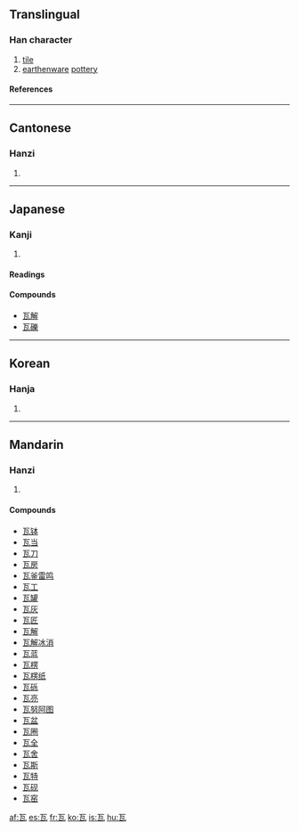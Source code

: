 ==Translingual==
===Han character===
{{Han char|rn=98|rad=瓦|as=00|sn=5|four=1071<sub>7</sub>|canj=一女弓戈 (MVNI)}}
# [[tile]]
# [[earthenware]] [[pottery]]
====References====
{{Han ref|kx=0747.360|dkj=21438|dj=1156.050|hdz=21421.030|uh=74E6|ud=29926|bh=A5CB|bd=42443}}

----
==Cantonese==
===Hanzi===
{{yue-hanzi|jyut=|y=nga5}}
# {{defn|Cantonese}}

----
==Japanese==
===Kanji===
{{ja-kanji|grade=|rs=瓦00}}
# {{defn|Japanese}} 
====Readings====
{{ja-readings|on=[[が]] (ga)|kun=[[かわら]] (kawara), [[グラム]] (guramu)}}

====Compounds====
*[[瓦解]]
*[[瓦礫]]

----
==Korean==
===Hanja===
{{ko-hanja|hangeul=와|eumhun=|rv=wa|mr=wa|y=wa}}
# {{defn|Korean}}

----
==Mandarin==
===Hanzi===
{{cmn-hanzi|pin=[[wǎ]] ([[wa3]]), [[wà]] ([[wa4]])|wg=wa<sup>3</sup>, wa<sup>4</sup>}}
# {{defn|Mandarin}}

====Compounds====
*[[瓦钵]]
*[[瓦当]]
*[[瓦刀]]
*[[瓦房]]
*[[瓦釜雷鸣]]
*[[瓦工]]
*[[瓦罐]]
*[[瓦灰]]
*[[瓦匠]]
*[[瓦解]]
*[[瓦解冰消]]
*[[瓦蓝]]
*[[瓦楞]]
*[[瓦楞纸]]
*[[瓦砾]]
*[[瓦亮]]
*[[瓦努阿图]]
*[[瓦盆]]
*[[瓦圈]]
*[[瓦全]]
*[[瓦舍]]
*[[瓦斯]]
*[[瓦特]]
*[[瓦砚]]
*[[瓦窑]]

[[af:瓦]]
[[es:瓦]]
[[fr:瓦]]
[[ko:瓦]]
[[is:瓦]]
[[hu:瓦]]